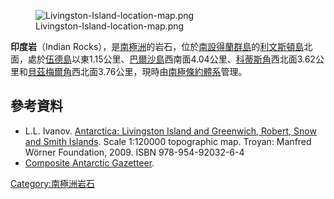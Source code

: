 [[Image:Livingston-Island-location-map.png|thumb]]

'''印度岩'''（Indian Rocks），是[[南極洲|南極洲]]的岩石，位於[[南設得蘭群島|南設得蘭群島]]的[[利文斯頓島|利文斯頓島]]北面，處於[[伍德島|伍德島]]以東1.15公里、[[巴爾沙島|巴爾沙島]]西南面4.04公里、[[科蒂斯角|科蒂斯角]]西北面3.62公里和[[貝茲梅爾角|貝茲梅爾角]]西北面3.76公里，現時由[[南極條約體系|南極條約體系]]管理。

{{coord|62|29|08.9|S|60|16|19.4|W|display=title}}

==參考資料==
* L.L. Ivanov. [http://apcbg.org/image023.jpg Antarctica: Livingston Island and Greenwich, Robert, Snow and Smith Islands]{{Wayback|url=http://apcbg.org/image023.jpg |date=20080424075823 }}. Scale 1:120000 topographic map.  Troyan: Manfred Wörner Foundation, 2009.  ISBN 978-954-92032-6-4
*[http://data.aad.gov.au/aadc/gaz/scar/ Composite Antarctic Gazetteer]{{WebCite|url=https://www.webcitation.org/5ug2CfC7m?url=http://data.aad.gov.au/aadc/gaz/scar/ |date=20101202140255 |dateformat=iso }}.

{{南设得兰群岛}}

{{Antarctica-geo-stub}}

[[Category:南極洲岩石|Category:南極洲岩石]]